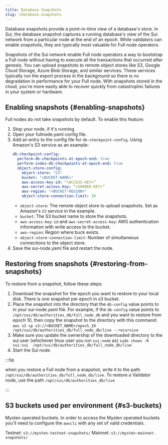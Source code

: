 ```yaml
---
title: Database Snapshots
slug: /database-snapshots
---
```


Database snapshots provide a point-in-time view of a database's store. In Sui, the database snapshot captures a running database's view of the Sui network from a particular node at the end of an epoch. While validators can enable snapshots, they are typically most valuable for Full node operators.

Snapshots of the Sui network enable Full node operators a way to bootstrap a Full node without having to execute all the transactions that occurred after genesis. You can upload snapshots to remote object stores like S3, Google Cloud Storage, Azure Blob Storage, and similar services. These services typically run the export process in the background so there is no degradation in performance for your Full node. With snapshots stored in the cloud, you're more easily able to recover quickly from catastrophic failures in your system or hardware.

## Enabling snapshots {#enabling-snapshots}

Full nodes do not take snapshots by default. To enable this feature:

1.  Stop your node, if it's running.
2.  Open your fullnode.yaml config file.
3.  Add an entry to the config file for `db-checkpoint-config`. Using Amazon's S3 service as an example:
    ```yaml
    db-checkpoint-config:
      perform-db-checkpoints-at-epoch-end: true
      perform-index-db-checkpoints-at-epoch-end: true
      object-store-config:
        object-store: "S3"
        bucket: "<BUCKET-NAME>"
        aws-access-key-id: “<ACCESS-KEY>”
        aws-secret-access-key: “<SHARED-KEY>”
        aws-region: "<BUCKET-REGION>"
        object-store-connection-limit: 20
    ```
    -   `object-store`: The remote object store to upload snapshots. Set as Amazon's `S3` service in the example.
    -   `bucket`: The S3 bucket name to store the snapshots.
    -   `aws-access-key-id` and `aws-secret-access-key`: AWS authentication information with write access to the bucket.
    -   `aws-region`: Region where buck exists.
    -   `object-store-connection-limit`: Number of simultaneous connections to the object store.
4.  Save the sui-node.yaml file and restart the node.

## Restoring from snapshots {#restoring-from-snapshots}

To restore from a snapshot, follow these steps:

1.  Download the snapshot for the epoch you want to restore to your local disk. There is one snapshot per epoch in s3 bucket.
2.  Place the snapshot into the directory that the `db-config` value points to in your sui-node.yaml file. For example, if the `db-config` value points to `/opt/sui/db/authorities_db/full_node_db` and you want to restore from epoch 10, then copy the snapshot to the directory with this command:
    `aws s3 cp s3://<BUCKET_NAME>/epoch_10 /opt/sui/db/authorities_db/full_node_db/live --recursive`
3.  Make sure you update the ownership of the downloaded directory to the sui user (whichever linux user you run `sui-node` as)
    `sudo chown -R sui:sui  /opt/sui/db/authorities_db/full_node_db/live`
4.  Start the Sui node.

:::tip

when you restore a Full node from a snapshot, write it to the path `/opt/sui/db/authorities_db/full_node_db/live`. To restore a Validator node, use the path `/opt/sui/db/authorities_db/live`

:::

## S3 buckets used per environment {#s3-buckets}

Mysten operated buckets. In order to access the Mysten operated buckets you'll need to configure the `awscli` with any set of valid credentials.

Testnet: `s3://mysten-testnet-snapshots/`
Mainnet: `s3://mysten-mainnet-snapshots/`
